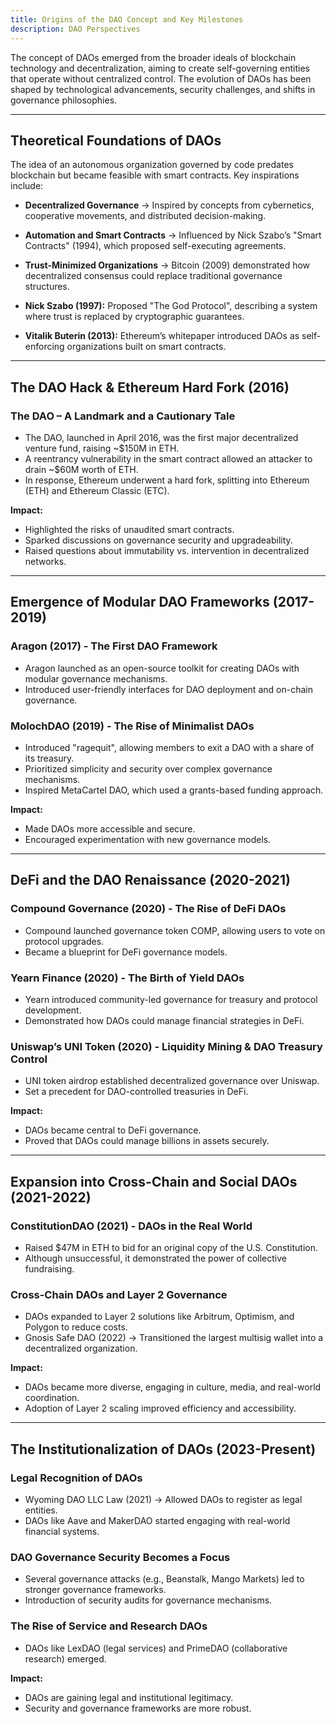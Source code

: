 ```yaml
---
title: Origins of the DAO Concept and Key Milestones
description: DAO Perspectives
---
```


The concept of DAOs emerged from the broader ideals of blockchain technology and decentralization, aiming to create self-governing entities that operate without centralized control. The evolution of DAOs has been shaped by technological advancements, security challenges, and shifts in governance philosophies. 

---

## **Theoretical Foundations of DAOs**  

The idea of an autonomous organization governed by code predates blockchain but became feasible with smart contracts. Key inspirations include:  

- **Decentralized Governance** → Inspired by concepts from cybernetics, cooperative movements, and distributed decision-making.  
- **Automation and Smart Contracts** → Influenced by Nick Szabo’s "Smart Contracts" (1994), which proposed self-executing agreements.  
- **Trust-Minimized Organizations** → Bitcoin (2009) demonstrated how decentralized consensus could replace traditional governance structures.  

- **Nick Szabo (1997):** Proposed "The God Protocol", describing a system where trust is replaced by cryptographic guarantees.  
- **Vitalik Buterin (2013):** Ethereum’s whitepaper introduced DAOs as self-enforcing organizations built on smart contracts.  

---

## **The DAO Hack & Ethereum Hard Fork (2016)**  

### **The DAO – A Landmark and a Cautionary Tale**  
- The DAO, launched in April 2016, was the first major decentralized venture fund, raising ~$150M in ETH.  
- A reentrancy vulnerability in the smart contract allowed an attacker to drain ~$60M worth of ETH.  
- In response, Ethereum underwent a hard fork, splitting into Ethereum (ETH) and Ethereum Classic (ETC).  

**Impact:**  
- Highlighted the risks of unaudited smart contracts.  
- Sparked discussions on governance security and upgradeability.  
- Raised questions about immutability vs. intervention in decentralized networks.  

---

## **Emergence of Modular DAO Frameworks (2017-2019)**  

### **Aragon (2017) - The First DAO Framework**  
- Aragon launched as an open-source toolkit for creating DAOs with modular governance mechanisms.  
- Introduced user-friendly interfaces for DAO deployment and on-chain governance.  

### **MolochDAO (2019) - The Rise of Minimalist DAOs**  
- Introduced "ragequit", allowing members to exit a DAO with a share of its treasury.  
- Prioritized simplicity and security over complex governance mechanisms.  
- Inspired MetaCartel DAO, which used a grants-based funding approach.  

**Impact:**  
- Made DAOs more accessible and secure.  
- Encouraged experimentation with new governance models.  

---

## **DeFi and the DAO Renaissance (2020-2021)**  

### **Compound Governance (2020) - The Rise of DeFi DAOs**  
- Compound launched governance token COMP, allowing users to vote on protocol upgrades.  
- Became a blueprint for DeFi governance models.  

### **Yearn Finance (2020) - The Birth of Yield DAOs**  
- Yearn introduced community-led governance for treasury and protocol development.  
- Demonstrated how DAOs could manage financial strategies in DeFi.  

### **Uniswap’s UNI Token (2020) - Liquidity Mining & DAO Treasury Control**  
- UNI token airdrop established decentralized governance over Uniswap.  
- Set a precedent for DAO-controlled treasuries in DeFi.  

**Impact:**  
- DAOs became central to DeFi governance.  
- Proved that DAOs could manage billions in assets securely.  

---

## **Expansion into Cross-Chain and Social DAOs (2021-2022)**  

### **ConstitutionDAO (2021) - DAOs in the Real World**  
- Raised $47M in ETH to bid for an original copy of the U.S. Constitution.  
- Although unsuccessful, it demonstrated the power of collective fundraising.  

### **Cross-Chain DAOs and Layer 2 Governance**  
- DAOs expanded to Layer 2 solutions like Arbitrum, Optimism, and Polygon to reduce costs.  
- Gnosis Safe DAO (2022) → Transitioned the largest multisig wallet into a decentralized organization.  

**Impact:**  
- DAOs became more diverse, engaging in culture, media, and real-world coordination.  
- Adoption of Layer 2 scaling improved efficiency and accessibility.  

---

## **The Institutionalization of DAOs (2023-Present)**  

### **Legal Recognition of DAOs**  
- Wyoming DAO LLC Law (2021) → Allowed DAOs to register as legal entities.  
- DAOs like Aave and MakerDAO started engaging with real-world financial systems.  

### **DAO Governance Security Becomes a Focus**  
- Several governance attacks (e.g., Beanstalk, Mango Markets) led to stronger governance frameworks.  
- Introduction of security audits for governance mechanisms.  

### **The Rise of Service and Research DAOs**  
- DAOs like LexDAO (legal services) and PrimeDAO (collaborative research) emerged.  

**Impact:**  
- DAOs are gaining legal and institutional legitimacy.  
- Security and governance frameworks are more robust.  

